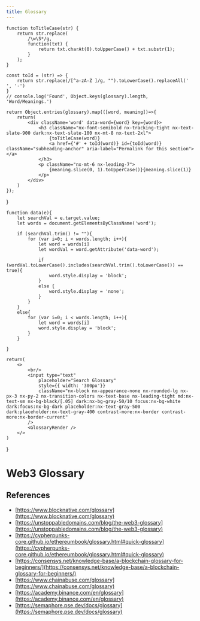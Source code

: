 ```yaml
---
title: Glossary
---
```




    function toTitleCase(str) {
        return str.replace(
            /\w\S*/g,
            function(txt) {
                return txt.charAt(0).toUpperCase() + txt.substr(1);
            }
        );
    }

    const toId = (str) => {
        return str.replace(/[^a-zA-Z ]/g, "").toLowerCase().replaceAll(' ', '-')
    }
    // console.log('Found', Object.keys(glossary).length, 'Word/Meanings.')

    return Object.entries(glossary).map(([word, meaning])=>{
        return(
            <div className='word' data-word={word} key={word}>
                <h3 className="nx-font-semibold nx-tracking-tight nx-text-slate-900 dark:nx-text-slate-100 nx-mt-8 nx-text-2xl">
                    {toTitleCase(word)}
                    <a href={'#' + toId(word)} id={toId(word)} className="subheading-anchor" aria-label="Permalink for this section"></a>
                </h3>
                <p className="nx-mt-6 nx-leading-7">
                    {meaning.slice(0, 1).toUpperCase()}{meaning.slice(1)}
                </p>
            </div>
        )
    });
}


    function data(e){
        let searchVal = e.target.value;
        let words = document.getElementsByClassName('word');

        if (searchVal.trim() != ""){
            for (var i=0; i < words.length; i++){
                let word = words[i]
                let wordVal = word.getAttribute('data-word');

                if (wordVal.toLowerCase().includes(searchVal.trim().toLowerCase()) == true){
                    word.style.display = 'block';
                }
                else {
                    word.style.display = 'none';
                }
            }
        }
        else{
            for (var i=0; i < words.length; i++){
                let word = words[i]
                word.style.display = 'block';
            }
        }

    }

    return(
        <>
            <br/>
            <input type="text"
                placeholder="Search Glossary"
                style={{ width: '300px'}}
                className="nx-block nx-appearance-none nx-rounded-lg nx-px-3 nx-py-2 nx-transition-colors nx-text-base nx-leading-tight md:nx-text-sm nx-bg-black/[.05] dark:nx-bg-gray-50/10 focus:nx-bg-white dark:focus:nx-bg-dark placeholder:nx-text-gray-500 dark:placeholder:nx-text-gray-400 contrast-more:nx-border contrast-more:nx-border-current"
            />
            <GlossaryRender />
        </>
    )
}

# Web3 Glossary

<GlossaryComp />

## References
- [https://www.blocknative.com/glossary](https://www.blocknative.com/glossary)
- [https://unstoppabledomains.com/blog/the-web3-glossary](https://unstoppabledomains.com/blog/the-web3-glossary)
- [https://cypherpunks-core.github.io/ethereumbook/glossary.html#quick-glossary](https://cypherpunks-core.github.io/ethereumbook/glossary.html#quick-glossary)
- [https://consensys.net/knowledge-base/a-blockchain-glossary-for-beginners/](https://consensys.net/knowledge-base/a-blockchain-glossary-for-beginners/)
- [https://www.chainabuse.com/glossary](https://www.chainabuse.com/glossary)
- [https://academy.binance.com/en/glossary](https://academy.binance.com/en/glossary)
- [https://semaphore.pse.dev/docs/glossary](https://semaphore.pse.dev/docs/glossary)
